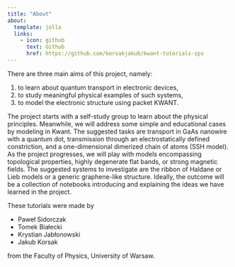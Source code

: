```yaml
---
title: "About"
about:
  template: jolla
  links:
    - icon: github
      text: Github
      href: https://github.com/korsakjakub/kwant-tutorials-zps
---
```


There are three main aims of this project, namely: 

1. to learn about quantum transport in electronic devices,
2. to study meaningful physical examples of such systems,
3. to model the electronic structure using packet KWANT. 

The project starts with a self-study group to learn about the physical principles. Meanwhile, we will address some simple and educational cases by modeling in Kwant. The suggested tasks are transport in GaAs nanowire with a quantum dot, transmission through an electrostatically defined constriction, and a one-dimensional dimerized chain of atoms (SSH model). As the project progresses, we will play with models encompassing topological properties, highly degenerate flat bands, or strong magnetic fields. The suggested systems to investigate are the ribbon of Haldane or Lieb models or a generic graphene-like structure. Ideally, the outcome will be a collection of notebooks introducing and explaining the ideas we have learned in the project.

These tutorials were made by

- Paweł Sidorczak
- Tomek Białecki
- Krystian Jabłonowski
- Jakub Korsak

from the Faculty of Physics, University of Warsaw.
